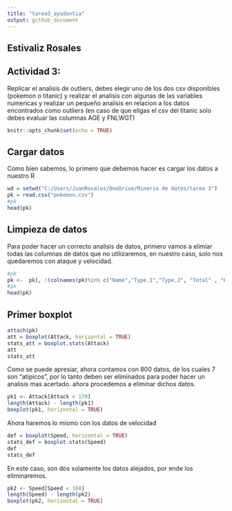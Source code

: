 ```yaml
---
title: "tarea3_ayudantia"
output: github_document
---
```

## Estivaliz Rosales

## Actividad 3:
Replicar el analisis de outliers, debes elegir uno de los dos csv disponibles (pokemon o titanic) y realizar el analisis con algunas de las variables numericas y realizar un pequeño analisis en relacion a los datos encontrados como outliers (en caso de que eligas el csv del titanic solo debes evaluar las columnas AGE y FNLWGT)

```r
knitr::opts_chunk$set(echo = TRUE)
```

## Cargar datos
Como bien sabemos, lo primero que debemos hacer es cargar los datos a nuestro R
```r
wd = setwd("C:/Users/JuanRosales/OneDrive/Mineria de datos/tarea 3")
pk = read.csv("pokemon.csv")
#pk
head(pk)
```

## Limpieza de datos
Para poder hacer un correcto analisis de datos, primero vamos a elimiar todas las columnas de datos que no utilizaremos, en nuestro caso, solo nos quedaremos con ataque y velocidad.
```r
#pk
pk <-  pk[, !(colnames(pk)%in% c("Name","Type.1","Type.2", "Total" , "HP" , "Defense","Generation","Legendary","Sp..Atk","Sp..Def" ))]
#pk
head(pk)
```

## Primer boxplot

```r
attach(pk)
att = boxplot(Attack, horizontal = TRUE)
stats_att = boxplot.stats(Attack)
att
stats_att
```
Como se puede apresiar, ahora contamos con 800 datos, de los cuales 7 son "atipicos", por lo tanto deben ser eliminados para poder hacer un analisis mas acertado.
ahora procedemos a eliminar dichos datos.
```r
pk1 <- Attack[Attack < 170]
length(Attack) - length(pk1)
boxplot(pk1, horizontal = TRUE)
```

Ahora haremos lo mismo con los datos de velocidad
```r
def = boxplot(Speed, horizontal = TRUE)
stats_def = boxplot.stats(Speed)
def
stats_def
```
En este caso, son dos solamente los datos alejados, por ende los eliminaremos.
```r
pk2 <- Speed[Speed < 160]
length(Speed) - length(pk2)
boxplot(pk2, horizontal = TRUE)
```

